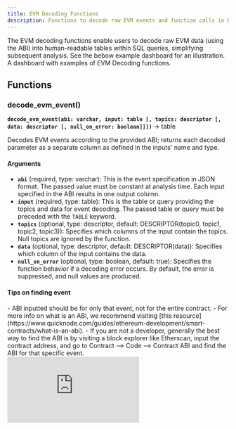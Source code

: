 ```yaml
---
title: EVM Decoding Functions
description: Functions to decode raw EVM events and function calls in DuneSQL.
---
```


The EVM decoding functions enable users to decode raw EVM data (using the ABI) into human-readable tables within SQL queries, simplifying subsequent analysis. See the bebow example dashboard for an illustration.
<CardGroup cols={1}>
  <Card title="Example Dashboard" icon="chart-simple" href="https://dune.com/dune/evm-decoding-functions">
    A dashboard with examples of EVM Decoding functions.
  </Card>
</CardGroup>

## Functions

### decode_evm_event()

**`decode_evm_event(abi: varchar, input: table [, topics: descriptor [, data: descriptor [, null_on_error: boolean]]])`** → table

Decodes EVM events according to the provided ABI; returns each decoded parameter as a separate column as defined in the inputs' name and type.

#### Arguments
- **`abi`** (required, type: varchar): This is the event specification in JSON format. The passed value must be constant at analysis time. Each input specified in the ABI results in one output column.
- **`input`** (required, type: table): This is the table or query providing the topics and data for event decoding. The passed table or query must be preceded with the `TABLE` keyword.
- **`topics`** (optional, type: descriptor, default: DESCRIPTOR(topic0, topic1, topic2, topic3)): Specifies which columns of the input contain the topics. Null topics are ignored by the function.
- **`data`** (optional, type: descriptor, default: DESCRIPTOR(data)): Specifies which column of the input contains the data.
- **`null_on_error`** (optional, type: boolean, default: true): Specifies the function behavior if a decoding error occurs. By default, the error is suppressed, and null values are produced.

#### Tips on finding event
<Tip> 
- ABI inputted should be for only that event, not for the entire contract. 
- For more info on what is an ABI, we recommend visiting [this resource](https://www.quicknode.com/guides/ethereum-development/smart-contracts/what-is-an-abi). 
- If you are not a developer, generally the best way to find the ABI is by visiting a block explorer like Etherscan, input the contract address, and go to Contract --> Code --> Contract ABI and find the ABI for that specific event. 
</Tip>
  <div
    style={{
      position: "relative",
      paddingBottom: "75%", 
      height: 0,
      width: "100%",
    }}
  >
    <iframe
      src="https://demo.arcade.software/L29oYm4b7H6OThEtvWFn?embed"
      title="Parameter demo"
      frameBorder={0}
      loading="lazy"
      webkitallowfullscreen=""
      mozallowfullscreen=""
      allowFullScreen=""
      style={{
        position: "absolute",
        top: 0,
        left: 0,
        width: "100%",
        height: "100%",
      }}
    />
  </div>


#### Function Output

The function produces one output column for each parameter defined in the ABI inputs. Column names are based on the parameter names in the ABI, or default to `_arg0`, `_arg1`, etc., if not named in the ABI. Columns are ordered by the `indexed` property in the ABI, with `indexed` inputs first.

<Note> 
Pass-through columns: In addition to decoded columns, the decode_evm_event function outputs all columns from the input table, i.e. the returned table will have one column for each ABI argument, followed by all columns of the INPUT table.
</Note>

#### Examples

- [Basic Usage](https://dune.com/queries/3851471)

```sql
SELECT * 
FROM TABLE (
    decode_evm_event (
      abi => '{"anonymous":false,"inputs":[{"indexed":true,"internalType":"address","name":"buyer","type":"address"},{"indexed":true,"internalType":"address","name":"recipient","type":"address"},{"indexed":false,"internalType":"uint256[]","name":"tokensSoldIds","type":"uint256[]"},{"indexed":false,"internalType":"uint256[]","name":"tokensSoldAmounts","type":"uint256[]"},{"indexed":false,"internalType":"uint256[]","name":"currencyBoughtAmounts","type":"uint256[]"},{"indexed":false,"internalType":"address[]","name":"extraFeeRecipients","type":"address[]"},{"indexed":false,"internalType":"uint256[]","name":"extraFeeAmounts","type":"uint256[]"}],"name":"CurrencyPurchase","type":"event"}',
      input => TABLE (
        SELECT * 
        FROM polygon.logs
        WHERE topic0 = 0xb57378559821141c0e7ae964206b7523234d19e5783ade99b3d665eee495c997
        LIMIT 20
      )
    )
  )
```

- [Using Custom Topics and Data Columns](https://dune.com/queries/3861622)

```sql
SELECT * 
FROM TABLE (
    decode_evm_event (
      abi => '{"anonymous":false,"inputs":[{"indexed":true,"internalType":"address","name":"buyer","type":"address"},{"indexed":true,"internalType":"address","name":"recipient","type":"address"},{"indexed":false,"internalType":"uint256[]","name":"tokensSoldIds","type":"uint256[]"},{"indexed":false,"internalType":"uint256[]","name":"tokensSoldAmounts","type":"uint256[]"},{"indexed":false,"internalType":"uint256[]","name":"currencyBoughtAmounts","type":"uint256[]"},{"indexed":false,"internalType":"address[]","name":"extraFeeRecipients","type":"address[]"},{"indexed":false,"internalType":"uint256[]","name":"extraFeeAmounts","type":"uint256[]"}],"name":"CurrencyPurchase","type":"event"}',
      input => TABLE (
        SELECT topic0 as my_topic_0, topic1 as my_topic_1, topic2 as my_last_topic, data as my_data_column, * 
        FROM polygon.logs
        WHERE topic0 = 0xb57378559821141c0e7ae964206b7523234d19e5783ade99b3d665eee495c997
        LIMIT 20
      ),
      topics => DESCRIPTOR(my_topic_0, my_topic_1, my_last_topic),
      data => DESCRIPTOR(my_data_column),
      null_on_error => false
    )
  )
```



